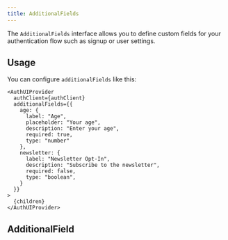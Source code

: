```yaml
---
title: AdditionalFields
---
```


The `AdditionalFields` interface allows you to define custom fields for your authentication flow such as signup or user settings.

## Usage

You can configure `additionalFields` like this:

```tsx
<AuthUIProvider
  authClient={authClient}
  additionalFields={{
    age: {
      label: "Age",
      placeholder: "Your age",
      description: "Enter your age",
      required: true,
      type: "number"
    },
    newsletter: {
      label: "Newsletter Opt-In",
      description: "Subscribe to the newsletter",
      required: false,
      type: "boolean",
    }
  }}
>
  {children}
</AuthUIProvider>
```

## AdditionalField

<AutoTypeTable path="../src/types/additional-fields.ts" name="AdditionalField" />